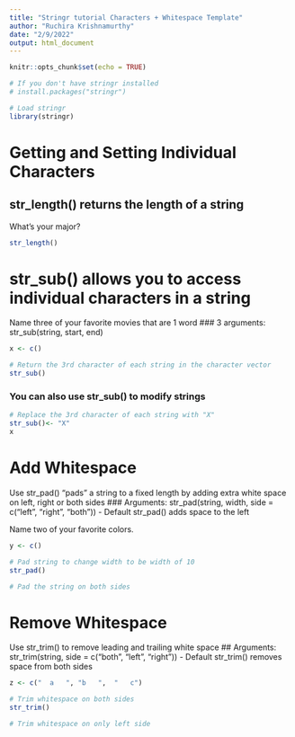 ```yaml
---
title: "Stringr tutorial Characters + Whitespace Template"
author: "Ruchira Krishnamurthy"
date: "2/9/2022"
output: html_document
---
```


```r
knitr::opts_chunk$set(echo = TRUE)

# If you don't have stringr installed
# install.packages("stringr")

# Load stringr
library(stringr)
```

# Getting and Setting Individual Characters 
## str_length() returns the length of a string 
What's your major?
```r
str_length()
```


# str_sub() allows you to access individual characters in a string
Name three of your favorite movies that are 1 word
### 3 arguments: str_sub(string, start, end)
```r
x <- c()

# Return the 3rd character of each string in the character vector
str_sub()
```

### You can also use str_sub() to modify strings
```r
# Replace the 3rd character of each string with "X"
str_sub()<- "X"
x
```

# Add Whitespace
Use str_pad() "pads" a string to a fixed length by adding extra white space on left, right or both sides
### Arguments: str_pad(string, width, side = c("left", "right", "both"))
- Default str_pad() adds space to the left

Name two of your favorite colors.
```r
y <- c()

# Pad string to change width to be width of 10 
str_pad()

# Pad the string on both sides
```


# Remove Whitespace 
Use str_trim() to remove leading and trailing white space 
## Arguments: str_trim(string, side = c("both", "left", "right"))
- Default str_trim() removes space from both sides
```r
z <- c("  a   ", "b   ",  "   c")

# Trim whitespace on both sides
str_trim()

# Trim whitespace on only left side

```










